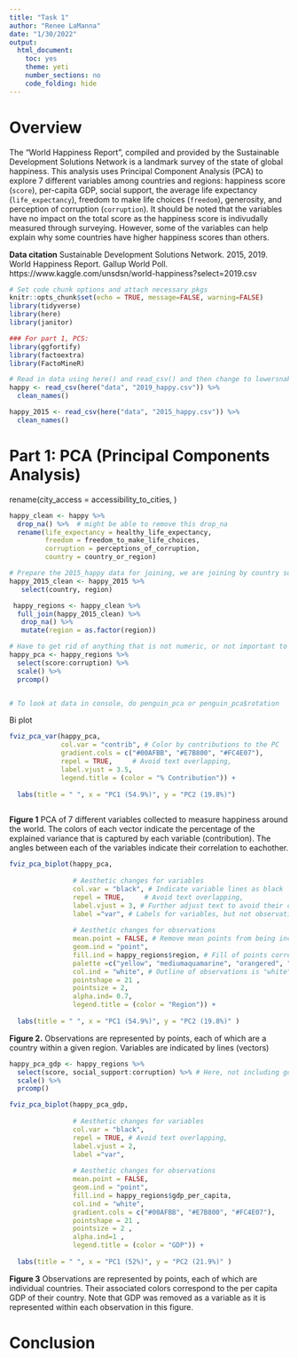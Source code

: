 ```yaml
---
title: "Task 1"
author: "Renee LaManna"
date: "1/30/2022"
output: 
  html_document: 
    toc: yes
    theme: yeti
    number_sections: no
    code_folding: hide 
---
```

# Overview

The "World Happiness Report", compiled and provided by the Sustainable Development Solutions Network is a landmark survey of the state of global happiness. This analysis uses Principal Component Analysis (PCA) to explore 7 different variables among countries and regions: happiness score (`score`), per-capita GDP, social support, the average life expectancy (`life_expectancy`), freedom to make life choices (`freedom`), generosity, and perception of corruption (`corruption`). It should be noted that the variables have no impact on the total score as the happiness score is indivudally measured through surveying. However, some of the variables can help explain why some countries have higher happiness scores than others. 

**Data citation**
Sustainable Development Solutions Network. 2015, 2019. World Happiness Report. Gallup World Poll. https://www.kaggle.com/unsdsn/world-happiness?select=2019.csv 

```r
# Set code chunk options and attach necessary pkgs
knitr::opts_chunk$set(echo = TRUE, message=FALSE, warning=FALSE)
library(tidyverse)
library(here)
library(janitor)

### For part 1, PCS:
library(ggfortify)
library(factoextra)
library(FactoMineR)
```


```r
# Read in data using here() and read_csv() and then change to lowersnake case using clean_names()
happy <- read_csv(here("data", "2019_happy.csv")) %>% 
  clean_names()

happy_2015 <- read_csv(here("data", "2015_happy.csv")) %>% 
  clean_names()
```

# Part 1: PCA (Principal Components Analysis) 
 rename(city_access = accessibility_to_cities, 
         )
```r
happy_clean <- happy %>% 
  drop_na() %>%  # might be able to remove this drop_na
  rename(life_expectancy = healthy_life_expectancy,
         freedom = freedom_to_make_life_choices,
         corruption = perceptions_of_corruption,
         country = country_or_region)

# Prepare the 2015_happy data for joining, we are joining by country so we can associate regions to country since the 2019 data does not contain region
happy_2015_clean <- happy_2015 %>% 
   select(country, region)

 happy_regions <- happy_clean %>% 
  full_join(happy_2015_clean) %>% 
   drop_na() %>% 
   mutate(region = as.factor(region))

```



``` r
       
# Have to get rid of anything that is not numeric, or not important to our analysis
happy_pca <- happy_regions %>% 
  select(score:corruption) %>% 
  scale() %>% 
  prcomp()


# To look at data in console, do penguin_pca or penguin_pca$rotation 
```


Bi plot




```r
fviz_pca_var(happy_pca,
             col.var = "contrib", # Color by contributions to the PC
             gradient.cols = c("#00AFBB", "#E7B800", "#FC4E07"),
             repel = TRUE,     # Avoid text overlapping,
             label.vjust = 3.5,
             legend.title = (color = "% Contribution")) + 
  
  labs(title = " ", x = "PC1 (54.9%)", y = "PC2 (19.8%)")
             
```

**Figure 1** PCA of 7 different variables collected to measure happiness around the world. The colors of each vector indicate the percentage of the explained variance that is captured by each variable (contribution). The angles between each of the variables indicate their correlation to eachother. 
 
 
 
```r
fviz_pca_biplot(happy_pca,
                
                # Aesthetic changes for variables
                col.var = "black", # Indicate variable lines as black
                repel = TRUE,     # Avoid text overlapping,
                label.vjust = 3, # Further adjust text to avoid their corresponding vecor
                label ="var", # Labels for variables, but not observations
               
                # Aesthetic changes for observations
                mean.point = FALSE, # Remove mean points from being included
                geom.ind = "point", 
                fill.ind = happy_regions$region, # Fill of points corresponding to region w/in `happy_regions` dataset
                palette =c("yellow", "mediumaquamarine", "orangered", "mediumblue", "gold", "red", "lightskyblue", "firebrick4", "darkgreen", "darkorange"),
                col.ind = "white", # Outline of observations is "white"
                pointshape = 21 ,
                pointsize = 2,
                alpha.ind= 0.7,
                legend.title = (color = "Region")) +
  
  labs(title = " ", x = "PC1 (54.9%)", y = "PC2 (19.8%)" )
```

**Figure 2.** Observations are represented by points, each of which are a country within a given region. Variables are indicated by lines (vectors)
```r
happy_pca_gdp <- happy_regions %>% 
  select(score, social_support:corruption) %>% # Here, not including gdp, because including sliding gradient of gdp that will correspond to observations(counties)
  scale() %>% 
  prcomp()

fviz_pca_biplot(happy_pca_gdp, 
                
                # Aesthetic changes for variables
                col.var = "black",
                repel = TRUE, # Avoid text overlapping,
                label.vjust = 2,
                label ="var",
                
                # Aesthetic changes for observations
                mean.point = FALSE,
                geom.ind = "point",
                fill.ind = happy_regions$gdp_per_capita, 
                col.ind = "white",
                gradient.cols = c("#00AFBB", "#E7B800", "#FC4E07"),
                pointshape = 21 ,
                pointsize = 2 ,
                alpha.ind=1 ,
                legend.title = (color = "GDP")) +
  
  labs(title = " ", x = "PC1 (52%)", y = "PC2 (21.9%)" )
```

**Figure 3** Observations are represented by points, each of which are individual countries. Their associated colors correspond to the per capita GDP of their country. Note that GDP was removed as a variable as it is represented within each observation in this figure. 


# Conclusion

